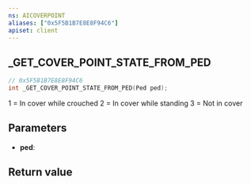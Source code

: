 ```yaml
---
ns: AICOVERPOINT
aliases: ["0x5F5B1B7E8E8F94C6"]
apiset: client
---
```

## _GET_COVER_POINT_STATE_FROM_PED

```c
// 0x5F5B1B7E8E8F94C6
int _GET_COVER_POINT_STATE_FROM_PED(Ped ped);
```

1 = In cover while crouched
2 = In cover while standing
3 = Not in cover

## Parameters
* **ped**:

## Return value